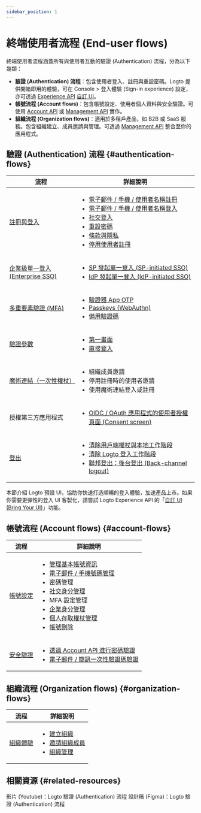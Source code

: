 ```yaml
---
sidebar_position: 1
---
```


# 終端使用者流程 (End-user flows)

終端使用者流程涵蓋所有與使用者互動的驗證 (Authentication) 流程，分為以下幾類：

- **驗證 (Authentication) 流程**：包含使用者登入、註冊與重設密碼。Logto 提供開箱即用的體驗，可在 <CloudLink to="/sign-in-experience">Console > 登入體驗 (Sign-in experience)</CloudLink> 設定，亦可透過 [Experience API](https://openapi.logto.io/group/endpoint-experience) [自訂 UI](/customization/bring-your-ui)。
- **帳號流程 (Account flows)**：包含帳號設定、使用者個人資料與安全驗證。可使用 [Account API](https://openapi.logto.io/group/endpoint-account-center) 或 [Management API](https://openapi.logto.io/operation/operation-getuser) 實作。
- **組織流程 (Organization flows)**：適用於多租戶產品，如 B2B 或 SaaS 服務。包含組織建立、成員邀請與管理。可透過 [Management API](https://openapi.logto.io/operation/operation-listorganizations) 整合至你的應用程式。

## 驗證 (Authentication) 流程 \{#authentication-flows}

| 流程                                                              | 詳細說明                                                                                                                                                                                                                                                                                                                                                                                                                                                                                                    |
| ----------------------------------------------------------------- | ----------------------------------------------------------------------------------------------------------------------------------------------------------------------------------------------------------------------------------------------------------------------------------------------------------------------------------------------------------------------------------------------------------------------------------------------------------------------------------------------------------- |
| [註冊與登入](/end-user-flows/sign-up-and-sign-in)                 | <ul><li>[電子郵件 / 手機 / 使用者名稱註冊](/end-user-flows/sign-up-and-sign-in/sign-up)</li><li>[電子郵件 / 手機 / 使用者名稱登入](/end-user-flows/sign-up-and-sign-in/sign-in)</li><li>[社交登入](/end-user-flows/sign-up-and-sign-in/social-sign-in)</li><li>[重設密碼](/end-user-flows/sign-up-and-sign-in/reset-password)</li><li>[條款與隱私](/end-user-flows/sign-up-and-sign-in/terms-and-privacy)</li><li>[停用使用者註冊](/end-user-flows/sign-up-and-sign-in/disable-user-registration)</li></ul> |
| [企業級單一登入 (Enterprise SSO)](/end-user-flows/enterprise-sso) | <ul><li>[SP 發起單一登入 (SP-initiated SSO)](/end-user-flows/enterprise-sso/sp-initiated-sso)</li><li>[IdP 發起單一登入 (IdP-initiated SSO)](/end-user-flows/enterprise-sso/idp-initiated-sso)</li></ul>                                                                                                                                                                                                                                                                                                    |
| [多重要素驗證 (MFA)](/end-user-flows/mfa)                         | <ul><li>[驗證器 App OTP](/end-user-flows/mfa/authenticator-app-otp)</li><li>[Passkeys (WebAuthn)](/end-user-flows/mfa/webauthn)</li><li>[備用驗證碼](/end-user-flows/mfa/backup-codes)</li></ul>                                                                                                                                                                                                                                                                                                            |
| [驗證參數](/end-user-flows/authentication-parameters)             | <ul><li>[第一畫面](/end-user-flows/authentication-parameters/first-screen)</li><li>[直接登入](/end-user-flows/authentication-parameters/direct-sign-in)</li></ul>                                                                                                                                                                                                                                                                                                                                           |
| [魔術連結（一次性權杖）](/end-user-flows/one-time-token)          | <ul><li>組織成員邀請</li><li>停用註冊時的使用者邀請</li><li>使用魔術連結登入或註冊</li></ul>                                                                                                                                                                                                                                                                                                                                                                                                                |
| 授權第三方應用程式                                                | <ul><li>[OIDC / OAuth 應用程式的使用者授權頁面 (Consent screen)](/end-user-flows/consent-screen)</li></ul>                                                                                                                                                                                                                                                                                                                                                                                                  |
| [登出](/end-user-flows/sign-out)                                  | <ul><li>[清除用戶端權杖與本地工作階段](/end-user-flows/sign-out/#clear-tokens-and-local-session-at-the-client-side)</li><li>[清除 Logto 登入工作階段](/end-user-flows/sign-out/#clear-sign-in-session-at-logto)</li><li>[聯邦登出：後台登出 (Back-channel logout)](/end-user-flows/sign-out/#federated-sign-out-back-channel-logout)</li></ul>                                                                                                                                                              |

本節介紹 Logto 預設 UI，協助你快速打造順暢的登入體驗，加速產品上市。如果你需要更彈性的登入 UI 客製化，請嘗試 Logto Experience API 的「[自訂 UI (Bring Your UI)](/customization/bring-your-ui)」功能。

## 帳號流程 (Account flows) \{#account-flows}

| 流程                                              | 詳細說明                                                                                                                                                                                                                                                                                                                                                                                                                                                                                                                                                                                                                                                                                 |
| ------------------------------------------------- | ---------------------------------------------------------------------------------------------------------------------------------------------------------------------------------------------------------------------------------------------------------------------------------------------------------------------------------------------------------------------------------------------------------------------------------------------------------------------------------------------------------------------------------------------------------------------------------------------------------------------------------------------------------------------------------------- |
| [帳號設定](/end-user-flows/account-settings)      | <ul><li>[管理基本帳號資訊](/end-user-flows/account-settings/by-account-api#manage-basic-account-information)</li><li>[電子郵件 / 手機號碼管理](/end-user-flows/account-settings/by-account-api#manage-identifiers-and-other-sensitive-information)</li><li>密碼管理</li><li>[社交身分管理](/end-user-flows/account-settings/by-account-api#link-a-new-social-connection)</li><li>MFA 設定管理</li><li>[企業身分管理](/end-user-flows/account-settings/by-management-api#user-enterprise-identities-management)</li><li>[個人存取權杖管理](/user-management/personal-access-token)</li><li>[帳號刪除](/end-user-flows/account-settings/by-management-api#user-account-deletion)</li></ul> |
| [安全驗證](/end-user-flows/security-verification) | <ul><li>[透過 Account API 進行密碼驗證](/end-user-flows/security-verification#password-verification)</li><li>[電子郵件 / 簡訊一次性驗證碼驗證](/end-user-flows/security-verification#emailsms-one-time-code-verification)</li></ul>                                                                                                                                                                                                                                                                                                                                                                                                                                                      |

## 組織流程 (Organization flows) \{#organization-flows}

| 流程                                                | 詳細說明                                                                                                                                                                                                                                                                  |
| --------------------------------------------------- | ------------------------------------------------------------------------------------------------------------------------------------------------------------------------------------------------------------------------------------------------------------------------- |
| [組織體驗](/end-user-flows/organization-experience) | <ul><li>[建立組織](/end-user-flows/organization-experience/create-organization)</li><li>[邀請組織成員](/end-user-flows/organization-experience/invite-organization-members)</li><li>[組織管理](/end-user-flows/organization-experience/organization-management)</li></ul> |

## 相關資源 \{#related-resources}

<Url href="https://www.youtube.com/playlist?list=PLy2Il6wrD_fwhMhj-7lS5s94PVE2DAJYg">
  影片 (Youtube)：Logto 驗證 (Authentication) 流程
</Url>
<Url href="https://www.figma.com/community/file/1260495684847942413/logto-sign-in-experience">
  設計稿 (Figma)：Logto 驗證 (Authentication) 流程
</Url>
